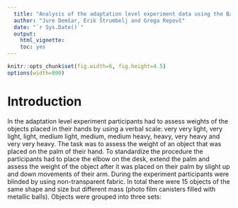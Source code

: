 ```yaml
---
  title: "Analysis of the adaptation level experiment data using the Bayesian linear model"
  author: "Jure Demšar, Erik Štrumbelj and Grega Repovš"
  date: "`r Sys.Date()`"
  output:
    html_vignette:
    toc: yes
---
```


<!--
  %\VignetteEngine{knitr::rmarkdown}
  %\VignetteEncoding{UTF-8}
  %\VignetteIndexEntry{b_reaction_time: Bayesian reaction time model}
-->

```r
knitr::opts_chunk$set(fig.width=6, fig.height=4.5)
options(width=800)
```

# Introduction

In the adaptation level experiment participants had to assess weights of the objects placed in their hands by using a verbal scale: very very light, very light, light, medium light, medium, medium heavy, heavy, very heavy and very very heavy. The task was to assess the weight of an object that was placed on the palm of their hand. To standardize the procedure the participants had to place the elbow on the desk, extend the palm and assess the weight of the object after it was placed on their palm by slight up and down movements of their arm. During the experiment participants were blinded by using non-transparent fabric. In total there were 15 objects of the same shape and size but different mass (photo film canisters filled with metallic balls). Objects were grouped into three sets:

